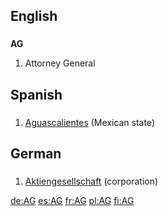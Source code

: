 {{see|ag|Ag}}
==English==
==={{initialism}}===
'''AG'''
#Attorney General

==Spanish==
==={{abbreviation}}===
#[[Aguascalientes]] (Mexican state)

==German==
==={{initialism}}===
#[[Aktiengesellschaft]] (corporation)

[[de:AG]]
[[es:AG]]
[[fr:AG]]
[[pl:AG]]
[[fi:AG]]